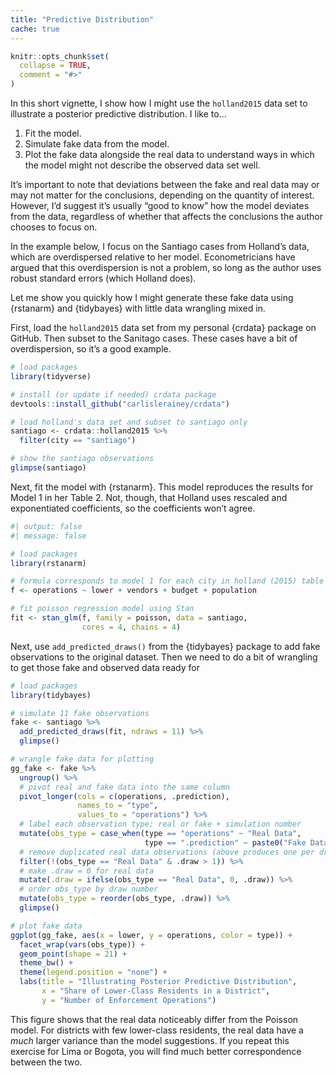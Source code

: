 ```yaml
---
title: "Predictive Distribution"
cache: true
---
```



```r
knitr::opts_chunk$set(
  collapse = TRUE,
  comment = "#>"
)
```

In this short vignette, I show how I might use the `holland2015` data set to illustrate a posterior predictive distribution. I like to...

1. Fit the model.
2. Simulate fake data from the model.
3. Plot the fake data alongside the real data to understand ways in which the model might not describe the observed data set well. 

It's important to note that deviations between the fake and real data may or may not matter for the conclusions, depending on the quantity of interest. However, I'd suggest it's usually "good to know" how the model deviates from the data, regardless of whether that affects the conclusions the author chooses to focus on.

In the example below, I focus on the Santiago cases from Holland's data, which are overdispersed relative to her model. Econometricians have argued that this overdispersion is not a problem, so long as the author uses robust standard errors (which Holland does).

Let me show you quickly how I might generate these fake data using {rstanarm} and {tidybayes} with little data wrangling mixed in.

First, load the `holland2015` data set from my personal {crdata} package on GitHub. Then subset to the Sanitago cases. These cases have a bit of overdispersion, so it's a good example.

```r

# load packages
library(tidyverse)

# install (or update if needed) crdata package
devtools::install_github("carlislerainey/crdata")

# load holland's data set and subset to santiago only
santiago <- crdata::holland2015 %>%
  filter(city == "santiago")

# show the santiago observations
glimpse(santiago)
```

Next, fit the model with {rstanarm}. This model reproduces the results for Model 1 in her Table 2. Not, though, that Holland uses rescaled and exponentiated coefficients, so the coefficients won't agree.

```r
#| output: false
#| message: false

# load packages
library(rstanarm)

# formula corresponds to model 1 for each city in holland (2015) table 2
f <- operations ~ lower + vendors + budget + population

# fit poisson regression model using Stan
fit <- stan_glm(f, family = poisson, data = santiago, 
                cores = 4, chains = 4)
```

Next, use `add_predicted_draws()` from the {tidybayes} package to add fake observations to the original dataset. Then we need to do a bit of wrangling to get those fake and observed data ready for 

```r
# load packages
library(tidybayes)

# simulate 11 fake observations 
fake <- santiago %>%
  add_predicted_draws(fit, ndraws = 11) %>%
  glimpse()

# wrangle fake data for plotting
gg_fake <- fake %>%
  ungroup() %>%
  # pivot real and fake data into the same column
  pivot_longer(cols = c(operations, .prediction), 
               names_to = "type", 
               values_to = "operations") %>%
  # label each observation type; real or fake + simulation number
  mutate(obs_type = case_when(type == "operations" ~ "Real Data", 
                              type == ".prediction" ~ paste0("Fake Data #", .draw))) %>%
  # remove duplicated real data observations (above produces one per draw)
  filter(!(obs_type == "Real Data" & .draw > 1)) %>%
  # make .draw = 0 for real data
  mutate(.draw = ifelse(obs_type == "Real Data", 0, .draw)) %>%
  # order obs_type by draw number
  mutate(obs_type = reorder(obs_type, .draw)) %>%
  glimpse()

# plot fake data
ggplot(gg_fake, aes(x = lower, y = operations, color = type)) + 
  facet_wrap(vars(obs_type)) + 
  geom_point(shape = 21) + 
  theme_bw() + 
  theme(legend.position = "none") + 
  labs(title = "Illustrating Posterior Predictive Distribution", 
       x = "Share of Lower-Class Residents in a District",
       y = "Number of Enforcement Operations")
```

This figure shows that the real data noticeably differ from the Poisson model. For districts with few lower-class residents, the real data have a *much* larger variance than the model suggestions. If you repeat this exercise for Lima or Bogota, you will find much better correspondence between the two.
